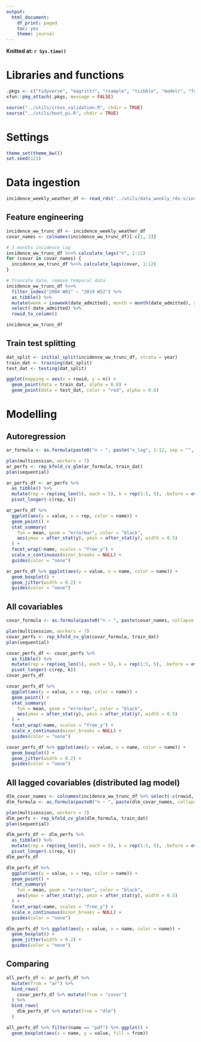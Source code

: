 ```yaml
---
output: 
  html_document:
    df_print: paged
    toc: yes
    theme: journal
---
```


**Knitted at: `r Sys.time()`**

# Libraries and functions
```r
.pkgs <- c("tidyverse", "magrittr", "rsample", "tsibble", "modelr", "furrr", "distributional", "scoringRules")
xfun::pkg_attach(.pkgs, message = FALSE)

source("../utils/cross_validation.R", chdir = TRUE)
source("../utils/boot_pi.R", chdir = TRUE)
```

# Settings
```r
theme_set(theme_bw())
set.seed(123)
```

# Data ingestion
```r
incidence_weekly_weather_df <- read_rds("../utils/data_weekly_rds-s/incidence_weekly_weather_df.rds")
```

## Feature engineering

```r
incidence_ww_trunc_df <- incidence_weekly_weather_df
covar_names <- colnames(incidence_ww_trunc_df)[-c(1, 2)]

# 3 months incidence lag
incidence_ww_trunc_df %<>% calculate_lags("n", 1:12)
for (covar in covar_names) {
  incidence_ww_trunc_df %<>% calculate_lags(covar, 1:12)
}

# truncate date, remove temporal data
incidence_ww_trunc_df %<>%
  filter_index("2004 W01" ~ "2019 W52") %>%
  as_tibble() %>%
  mutate(week = isoweek(date_admitted), month = month(date_admitted), year = year(date_admitted)) %>%
  select(-date_admitted) %>%
  rowid_to_column()

incidence_ww_trunc_df
```

## Train test splitting

```r
dat_split <- initial_split(incidence_ww_trunc_df, strata = year)
train_dat <- training(dat_split)
test_dat <- testing(dat_split)

ggplot(mapping = aes(x = rowid, y = n)) +
  geom_point(data = train_dat, alpha = 0.8) +
  geom_point(data = test_dat, color = "red", alpha = 0.8)
```


# Modelling

## Autoregression
```r
ar_formula <- as.formula(paste0("n ~ ", paste("n_lag", 1:12, sep = "", collapse = " + ")))

plan(multisession, workers = 7)
ar_perfs <- rep_kfold_cv_glm(ar_formula, train_dat)
plan(sequential)
```

```r
ar_perfs_df <- ar_perfs %>%
  as_tibble() %>%
  mutate(rep = rep(seq_len(5), each = 5), k = rep(1:5, 5), .before = everything()) %>%
  pivot_longer(-c(rep, k))
```

```r
ar_perfs_df %>%
  ggplot(aes(y = value, x = rep, color = name)) +
  geom_point() +
  stat_summary(
    fun = mean, geom = "errorbar", color = "black",
    aes(ymax = after_stat(y), ymin = after_stat(y), width = 0.5)
  ) +
  facet_wrap(~name, scales = "free_y") +
  scale_x_continuous(minor_breaks = NULL) +
  guides(color = "none")
```

```r
ar_perfs_df %>% ggplot(aes(y = value, x = name, color = name)) +
  geom_boxplot() +
  geom_jitter(width = 0.2) +
  guides(color = "none")
```

## All covariables

```r
covar_formula <- as.formula(paste0("n ~ ", paste(covar_names, collapse = " + ")))

plan(multisession, workers = 7)
covar_perfs <- rep_kfold_cv_glm(covar_formula, train_dat)
plan(sequential)
```

```r
covar_perfs_df <- covar_perfs %>%
  as_tibble() %>%
  mutate(rep = rep(seq_len(5), each = 5), k = rep(1:5, 5), .before = everything()) %>%
  pivot_longer(-c(rep, k))
covar_perfs_df
```

```r
covar_perfs_df %>%
  ggplot(aes(y = value, x = rep, color = name)) +
  geom_point() +
  stat_summary(
    fun = mean, geom = "errorbar", color = "black",
    aes(ymax = after_stat(y), ymin = after_stat(y), width = 0.5)
  ) +
  facet_wrap(~name, scales = "free_y") +
  scale_x_continuous(minor_breaks = NULL) +
  guides(color = "none")
```

```r
covar_perfs_df %>% ggplot(aes(y = value, x = name, color = name)) +
  geom_boxplot() +
  geom_jitter(width = 0.2) +
  guides(color = "none")
```

## All lagged covariables (distributed lag model)

```r
dlm_covar_names <- colnames(incidence_ww_trunc_df %>% select(-c(rowid, contains("n"), week, month)))
dlm_formula <- as.formula(paste0("n ~ ", paste(dlm_covar_names, collapse = " + ")))

plan(multisession, workers = 7)
dlm_perfs <- rep_kfold_cv_glm(dlm_formula, train_dat)
plan(sequential)
```

```r
dlm_perfs_df <- dlm_perfs %>%
  as_tibble() %>%
  mutate(rep = rep(seq_len(5), each = 5), k = rep(1:5, 5), .before = everything()) %>%
  pivot_longer(-c(rep, k))
dlm_perfs_df
```

```r
dlm_perfs_df %>%
  ggplot(aes(y = value, x = rep, color = name)) +
  geom_point() +
  stat_summary(
    fun = mean, geom = "errorbar", color = "black",
    aes(ymax = after_stat(y), ymin = after_stat(y), width = 0.5)
  ) +
  facet_wrap(~name, scales = "free_y") +
  scale_x_continuous(minor_breaks = NULL) +
  guides(color = "none")
```

```r
dlm_perfs_df %>% ggplot(aes(y = value, x = name, color = name)) +
  geom_boxplot() +
  geom_jitter(width = 0.2) +
  guides(color = "none")
```


## Comparing

```r
all_perfs_df <- ar_perfs_df %>%
  mutate(from = "ar") %>%
  bind_rows(
    covar_perfs_df %>% mutate(from = "covar")
  ) %>%
  bind_rows(
    dlm_perfs_df %>% mutate(from = "dlm")
  )

all_perfs_df %>% filter(name == "pdf") %>% ggplot() +
  geom_boxplot(aes(x = name, y = value, fill = from))
```
